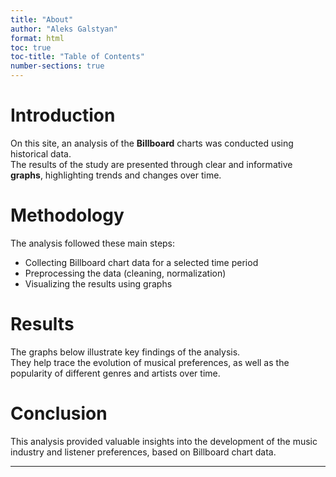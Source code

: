 ```yaml
---
title: "About"
author: "Aleks Galstyan"
format: html
toc: true
toc-title: "Table of Contents"
number-sections: true
---
```


# Introduction

On this site, an analysis of the **Billboard** charts was conducted using historical data.  
The results of the study are presented through clear and informative **graphs**, highlighting trends and changes over time.

# Methodology

The analysis followed these main steps:

- Collecting Billboard chart data for a selected time period  
- Preprocessing the data (cleaning, normalization)  
- Visualizing the results using graphs  

# Results

The graphs below illustrate key findings of the analysis.  
They help trace the evolution of musical preferences, as well as the popularity of different genres and artists over time.

# Conclusion

This analysis provided valuable insights into the development of the music industry and listener preferences, based on Billboard chart data.

---